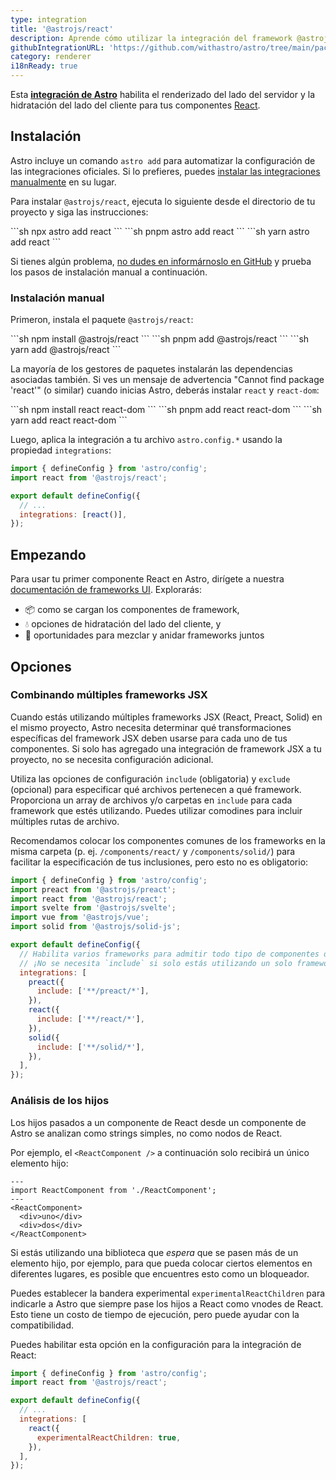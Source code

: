 ```yaml
---
type: integration
title: '@astrojs/react'
description: Aprende cómo utilizar la integración del framework @astrojs/react para ampliar el soporte de componentes en tu proyecto Astro.
githubIntegrationURL: 'https://github.com/withastro/astro/tree/main/packages/integrations/react/'
category: renderer
i18nReady: true
---
```


Esta **[integración de Astro][astro-integration]** habilita el renderizado del lado del servidor y la hidratación del lado del cliente para tus componentes [React](https://react.dev/).

## Instalación

Astro incluye un comando `astro add` para automatizar la configuración de las integraciones oficiales. Si lo prefieres, puedes [instalar las integraciones manualmente](#instalación-manual) en su lugar.

Para instalar `@astrojs/react`, ejecuta lo siguiente desde el directorio de tu proyecto y siga las instrucciones:

<PackageManagerTabs>
  <Fragment slot="npm">
  ```sh
  npx astro add react
  ```
  </Fragment>
  <Fragment slot="pnpm">
  ```sh
  pnpm astro add react
  ```
  </Fragment>
  <Fragment slot="yarn">
  ```sh
  yarn astro add react
  ```
  </Fragment>
</PackageManagerTabs>

Si tienes algún problema, [no dudes en informárnoslo en GitHub](https://github.com/withastro/astro/issues) y prueba los pasos de instalación manual a continuación.

### Instalación manual

Primeron, instala el paquete `@astrojs/react`:

<PackageManagerTabs>
  <Fragment slot="npm">
  ```sh
  npm install @astrojs/react
  ```
  </Fragment>
  <Fragment slot="pnpm">
  ```sh
  pnpm add @astrojs/react
  ```
  </Fragment>
  <Fragment slot="yarn">
  ```sh
  yarn add @astrojs/react
  ```
  </Fragment>
</PackageManagerTabs>

La mayoría de los gestores de paquetes instalarán las dependencias asociadas también. Si ves un mensaje de advertencia "Cannot find package 'react'" (o similar) cuando inicias Astro, deberás instalar `react` y `react-dom`:

<PackageManagerTabs>
  <Fragment slot="npm">
  ```sh
  npm install react react-dom
  ```
  </Fragment>
  <Fragment slot="pnpm">
  ```sh
  pnpm add react react-dom
  ```
  </Fragment>
  <Fragment slot="yarn">
  ```sh
  yarn add react react-dom
  ```
  </Fragment>
</PackageManagerTabs>

Luego, aplica la integración a tu archivo `astro.config.*` usando la propiedad `integrations`:

```js ins="react()" ins={2} title="astro.config.mjs"
import { defineConfig } from 'astro/config';
import react from '@astrojs/react';

export default defineConfig({
  // ...
  integrations: [react()],
});
```

## Empezando

Para usar tu primer componente React en Astro, dirígete a nuestra [documentación de frameworks UI][astro-ui-frameworks]. Explorarás:

* 📦 como se cargan los componentes de framework,
* 💧 opciones de hidratación del lado del cliente, y
* 🤝 oportunidades para mezclar y anidar frameworks juntos

## Opciones

### Combinando múltiples frameworks JSX

Cuando estás utilizando múltiples frameworks JSX (React, Preact, Solid) en el mismo proyecto, Astro necesita determinar qué transformaciones específicas del framework JSX deben usarse para cada uno de tus componentes. Si solo has agregado una integración de framework JSX a tu proyecto, no se necesita configuración adicional.

Utiliza las opciones de configuración `include` (obligatoria) y `exclude` (opcional) para especificar qué archivos pertenecen a qué framework. Proporciona un array de archivos y/o carpetas en `include` para cada framework que estés utilizando. Puedes utilizar comodines para incluir múltiples rutas de archivo.

Recomendamos colocar los componentes comunes de los frameworks en la misma carpeta (p. ej. `/components/react/` y `/components/solid/`) para facilitar la especificación de tus inclusiones, pero esto no es obligatorio:

```js title="astro.config.mjs"
import { defineConfig } from 'astro/config';
import preact from '@astrojs/preact';
import react from '@astrojs/react';
import svelte from '@astrojs/svelte';
import vue from '@astrojs/vue';
import solid from '@astrojs/solid-js';

export default defineConfig({
  // Habilita varios frameworks para admitir todo tipo de componentes diferentes.
  // ¡No se necesita `include` si solo estás utilizando un solo framework JSX!
  integrations: [
    preact({
      include: ['**/preact/*'],
    }),
    react({
      include: ['**/react/*'],
    }),
    solid({
      include: ['**/solid/*'],
    }),
  ],
});
```

### Análisis de los hijos

Los hijos pasados a un componente de React desde un componente de Astro se analizan como strings simples, no como nodos de React.

Por ejemplo, el `<ReactComponent />` a continuación solo recibirá un único elemento hijo:

```astro
---
import ReactComponent from './ReactComponent';
---
<ReactComponent>
  <div>uno</div>
  <div>dos</div>
</ReactComponent>
```

Si estás utilizando una biblioteca que *espera* que se pasen más de un elemento hijo, por ejemplo, para que pueda colocar ciertos elementos en diferentes lugares, es posible que encuentres esto como un bloqueador.

Puedes establecer la bandera experimental `experimentalReactChildren` para indicarle a Astro que siempre pase los hijos a React como vnodes de React. Esto tiene un costo de tiempo de ejecución, pero puede ayudar con la compatibilidad.

Puedes habilitar esta opción en la configuración para la integración de React:

```js title="astro.config.mjs" ins={8}
import { defineConfig } from 'astro/config';
import react from '@astrojs/react';

export default defineConfig({
  // ...
  integrations: [
    react({
      experimentalReactChildren: true,
    }),
  ],
});
```

[astro-integration]: /es/guides/integrations-guide/

[astro-ui-frameworks]: /es/guides/framework-components/#usando-componente-de-framework
